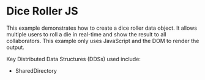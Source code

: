 
<Meta title="JS Demos/Dice Roller JS" component={FluidLoader} />

# Dice Roller JS

This example demonstrates how to create a dice roller data object. It allows multiple
users to roll a die in real-time and show the result to all collaborators. This example 
only uses JavaScript and the DOM to render the output.

Key Distributed Data Structures (DDSs) used include:

* SharedDirectory

<Story name="Demo">
    <FluidLoader factory={DiceRollerContainer} view={DiceRollerView} viewType="js"></FluidLoader>
</Story>